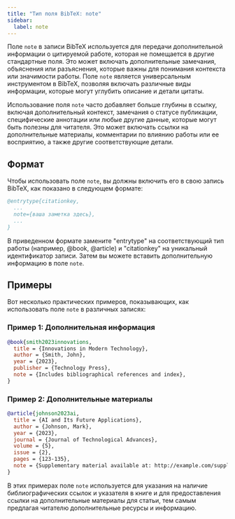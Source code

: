 ```yaml
---
title: "Тип поля BibTeX: note"
sidebar:
  label: note
---
```



Поле `note` в записи BibTeX используется для передачи дополнительной информации о цитируемой работе, которая не помещается в другие стандартные поля. Это может включать дополнительные замечания, объяснения или разъяснения, которые важны для понимания контекста или значимости работы. Поле `note` является универсальным инструментом в BibTeX, позволяя включать различные виды информации, которые могут углубить описание и детали цитаты.

<CiteDrive />

Использование поля `note` часто добавляет больше глубины в ссылку, включая дополнительный контекст, замечания о статусе публикации, специфические аннотации или любые другие данные, которые могут быть полезны для читателя. Это может включать ссылки на дополнительные материалы, комментарии по влиянию работы или ее восприятию, а также другие соответствующие детали.

## Формат

Чтобы использовать поле `note`, вы должны включить его в свою запись BibTeX, как показано в следующем формате:

```bibtex
@entrytype{citationkey,
  ...
  note={ваша заметка здесь},
  ...
}
```

В приведенном формате замените "entrytype" на соответствующий тип работы (например, @book, @article) и "citationkey" на уникальный идентификатор записи. Затем вы можете вставить дополнительную информацию в поле `note`.

## Примеры

Вот несколько практических примеров, показывающих, как использовать поле `note` в различных записях:

### Пример 1: Дополнительная информация

```bibtex
@book{smith2023innovations,
  title = {Innovations in Modern Technology},
  author = {Smith, John},
  year = {2023},
  publisher = {Technology Press},
  note = {Includes bibliographical references and index},
}
```

### Пример 2: Дополнительные материалы

```bibtex
@article{johnson2023ai,
  title = {AI and Its Future Applications},
  author = {Johnson, Mark},
  year = {2023},
  journal = {Journal of Technological Advances},
  volume = {5},
  issue = {2},
  pages = {123-135},
  note = {Supplementary material available at: http://example.com/supplementary_material},
}
```

В этих примерах поле `note` используется для указания на наличие библиографических ссылок и указателя в книге и для предоставления ссылки на дополнительные материалы для статьи, тем самым предлагая читателю дополнительные ресурсы и информацию.

